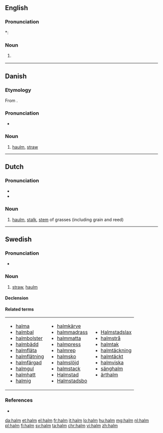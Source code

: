 ==English==

===Pronunciation===
*: {{rhymes|ɔːm}}

===Noun===
{{en-noun|-}}
# {{context|botany|lang=en}} {{alternative spelling of|haulm}}

----

==Danish==
{{wikipedia|lang=da}}

===Etymology===

From {{etyl|non|da}} {{term|halmr|lang=non}}.

===Pronunciation===
* {{IPA|/halm/|[halˀm]|lang=da}}

===Noun===
{{da-noun|en|-}}

# [[haulm]], [[straw]]

----

==Dutch==
===Pronunciation===
* {{rhymes|ɑlm|lang=nl}}
* {{audio|Nl-halm.ogg|Audio}}

===Noun===
{{nl-noun|m|halmen|halmpje}}

# [[haulm]], [[stalk]], [[stem]] of grasses (including grain and reed)

----

==Swedish==

===Pronunciation===
* {{audio|Sv-halm.ogg|Audio}}

===Noun===
{{sv-noun|c}}

# [[straw]], [[haulm]]

====Declension====
{{sv-noun-unc-irreg-c|2=halmen}}

====Related terms====
{|
|- valign=top
|
* [[halma]]
* [[halmbal]]
* [[halmbolster]]
* [[halmbädd]]
* [[halmfläta]]
* [[halmflätning]]
* [[halmfärgad]]
* [[halmgul]]
* [[halmhatt]]
* [[halmig]]
|
* [[halmkärve]]
* [[halmmadrass]]
* [[halmmatta]]
* [[halmpress]]
* [[halmrep]]
* [[halmsko]]
* [[halmslöjd]]
* [[halmstack]]
* [[Halmstad]]
* [[Halmstadsbo]]
|
* [[Halmstadslax]]
* [[halmstrå]]
* [[halmtak]]
* [[halmtäckning]]
* [[halmtäckt]]
* [[halmviska]]
* [[sänghalm]]
* [[ärthalm]]
|}

===References===
* {{R:SAOL}}

[[da:halm]]
[[et:halm]]
[[el:halm]]
[[fr:halm]]
[[it:halm]]
[[lo:halm]]
[[hu:halm]]
[[mg:halm]]
[[nl:halm]]
[[pl:halm]]
[[fi:halm]]
[[sv:halm]]
[[ta:halm]]
[[chr:halm]]
[[vi:halm]]
[[zh:halm]]